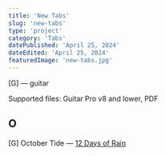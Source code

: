 ```yaml
---
title: 'New Tabs'
slug: 'new-tabs'
type: 'project'
category: 'Tabs'
datePublished: 'April 25, 2024'
dateEdited: 'April 25, 2024'
featuredImage: 'new-tabs.jpg'
---
```


[G] — guitar

Supported files: Guitar Pro v8 and lower, PDF

## O

[G] October Tide —
[12 Days of Rain](https://drive.google.com/drive/folders/1sBemb0RjcejzoHKsG38e5EEPVafxLlxE?usp=drive_link)
